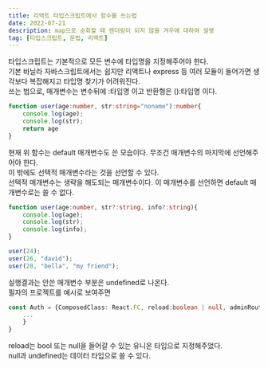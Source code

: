 ```yaml
---
title: 리액트 타입스크립트에서 함수를 쓰는법
date: 2022-07-21
description: map으로 순회할 때 렌더링이 되지 않을 겨우에 대하여 설명
tag: [타입스크립트, 문법, 리액트]
---
```


타입스크립트는 기본적으로 모든 변수에 타입명을 지정해주어야 한다.  
기본 바닐라 자바스크립트에서는 쉽지만 리액트나 express 등 여러 모듈이 들어가면 생각보다 복잡해지고 타입명 찾기가 어려워진다.  
쓰는 법으로, 매개변수는 변수뒤에 :타입명 이고 반환형은 ():타입명 이다.  
```typescript
function user(age:number, str:string="noname"):number{
    console.log(age);
    console.log(str);
    return age
}
```

현재 위 함수는 default 매개변수도 쓴 모습이다. 무조건 매개변수의 마지막에 선언해주어야 한다.  
이 밖에도 선택적 매개변수라는 것을 선언할 수 있다.  
선택적 매개변수는 생략을 해도되는 매개변수이다. 이 매개변수를 선언하면 default 매개변수로는 쓸 수 없다.  
```typescript
function user(age:number, str?:string, info?:string){
    console.log(age);
    console.log(str);
    console.log(info);
}

user(24);
user(26, "david");
user(28, "bella", "my friend");
```

실행결과는 안쓴 매개변수 부분은 undefined로 나온다.  
필자의 프로젝트를 예시로 보여주면
```typescript
const Auth = {ComposedClass: React.FC, reload:boolean | null, adminRoute:boolean = false):Function => {
    ...
    }
}
```
reload는 bool 또는 null을 들어갈 수 있는 유니온 타입으로 지정해주었다.  
null과 undefined는 데이터 타입으로 쓸 수 있다.  
